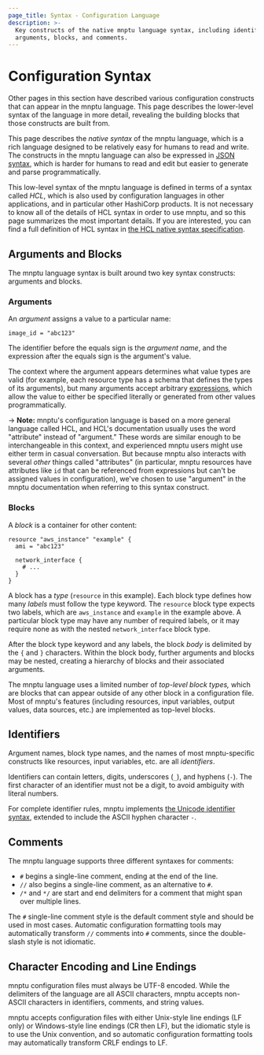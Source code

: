 ```yaml
---
page_title: Syntax - Configuration Language
description: >-
  Key constructs of the native mnptu language syntax, including identifiers,
  arguments, blocks, and comments.
---
```


# Configuration Syntax

Other pages in this section have described various configuration constructs
that can appear in the mnptu language. This page describes the lower-level
syntax of the language in more detail, revealing the building blocks that
those constructs are built from.

This page describes the _native syntax_ of the mnptu language, which is
a rich language designed to be relatively easy for humans to read and write.
The constructs in the mnptu language can also be expressed in
[JSON syntax](/mnptu/language/syntax/json), which is harder for humans
to read and edit but easier to generate and parse programmatically.

This low-level syntax of the mnptu language is defined in terms of a
syntax called _HCL_, which is also used by configuration languages in
other applications, and in particular other HashiCorp products.
It is not necessary to know all of the details of HCL syntax in
order to use mnptu, and so this page summarizes the most important
details. If you are interested, you can find a full definition of HCL
syntax in
[the HCL native syntax specification](https://github.com/hashicorp/hcl/blob/main/hclsyntax/spec.md).

## Arguments and Blocks

The mnptu language syntax is built around two key syntax constructs:
arguments and blocks.

### Arguments

An _argument_ assigns a value to a particular name:

```hcl
image_id = "abc123"
```

The identifier before the equals sign is the _argument name_, and the expression
after the equals sign is the argument's value.

The context where the argument appears determines what value types are valid
(for example, each resource type has a schema that defines the types of its
arguments), but many arguments accept arbitrary
[expressions](/mnptu/language/expressions), which allow the value to
either be specified literally or generated from other values programmatically.

-> **Note:** mnptu's configuration language is based on a more general
language called HCL, and HCL's documentation usually uses the word "attribute"
instead of "argument." These words are similar enough to be interchangeable in
this context, and experienced mnptu users might use either term in casual
conversation. But because mnptu also interacts with several _other_ things
called "attributes" (in particular, mnptu resources have attributes like
`id` that can be referenced from expressions but can't be assigned values in
configuration), we've chosen to use "argument" in the mnptu documentation
when referring to this syntax construct.

### Blocks

A _block_ is a container for other content:

```hcl
resource "aws_instance" "example" {
  ami = "abc123"

  network_interface {
    # ...
  }
}
```

A block has a _type_ (`resource` in this example). Each block type defines
how many _labels_ must follow the type keyword. The `resource` block type
expects two labels, which are `aws_instance` and `example` in the example above.
A particular block type may have any number of required labels, or it may
require none as with the nested `network_interface` block type.

After the block type keyword and any labels, the block _body_ is delimited
by the `{` and `}` characters. Within the block body, further arguments
and blocks may be nested, creating a hierarchy of blocks and their associated
arguments.

The mnptu language uses a limited number of _top-level block types,_ which
are blocks that can appear outside of any other block in a configuration file.
Most of mnptu's features (including resources, input variables, output
values, data sources, etc.) are implemented as top-level blocks.

## Identifiers

Argument names, block type names, and the names of most mnptu-specific
constructs like resources, input variables, etc. are all _identifiers_.

Identifiers can contain letters, digits, underscores (`_`), and hyphens (`-`).
The first character of an identifier must not be a digit, to avoid ambiguity
with literal numbers.

For complete identifier rules, mnptu implements
[the Unicode identifier syntax](http://unicode.org/reports/tr31/), extended to
include the ASCII hyphen character `-`.

## Comments

The mnptu language supports three different syntaxes for comments:

* `#` begins a single-line comment, ending at the end of the line.
* `//` also begins a single-line comment, as an alternative to `#`.
* `/*` and `*/` are start and end delimiters for a comment that might span
  over multiple lines.

The `#` single-line comment style is the default comment style and should be
used in most cases. Automatic configuration formatting tools may automatically
transform `//` comments into `#` comments, since the double-slash style is
not idiomatic.

## Character Encoding and Line Endings

mnptu configuration files must always be UTF-8 encoded. While the
delimiters of the language are all ASCII characters, mnptu accepts
non-ASCII characters in identifiers, comments, and string values.

mnptu accepts configuration files with either Unix-style line endings
(LF only) or Windows-style line endings (CR then LF), but the idiomatic style
is to use the Unix convention, and so automatic configuration formatting tools
may automatically transform CRLF endings to LF.
